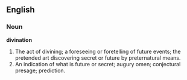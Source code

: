 ==English==

===Noun===

'''divination'''

#The act of divining; a foreseeing or foretelling of future events; the pretended art discovering secret or future by preternatural means.
#An indication of what is future or secret; augury omen; conjectural presage; prediction.